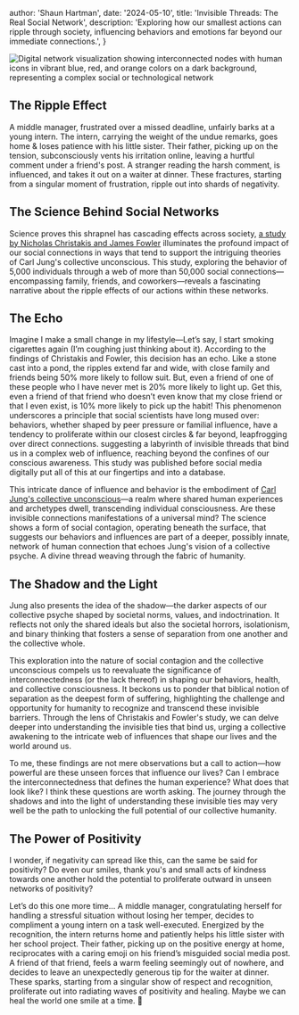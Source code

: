 
  author: 'Shaun Hartman',
  date: '2024-05-10',
  title: 'Invisible Threads: The Real Social Network',
  description:
    'Exploring how our smallest actions can ripple through society, influencing behaviors and emotions far beyond our immediate connections.',
}


<Image src={socialNetworksBlogImage} alt="Digital network visualization showing interconnected nodes with human icons in vibrant blue, red, and orange colors on a dark background, representing a complex social or technological network" />

## The Ripple Effect
A middle manager, frustrated over a missed deadline, unfairly barks at a young intern. The intern, carrying the weight of the undue remarks, goes home & loses patience with his little sister. Their father, picking up on the tension, subconsciously vents his irritation online, leaving a hurtful comment under a friend's post. A stranger reading the harsh comment, is influenced, and takes it out on a waiter at dinner. These fractures, starting from a singular moment of frustration, ripple out into shards of negativity.

## The Science Behind Social Networks
Science proves this shrapnel has cascading effects across society, [a study by Nicholas Christakis and James Fowler](https://pubmed.ncbi.nlm.nih.gov/19056788/) illuminates the profound impact of our social connections in ways that tend to support the intriguing theories of Carl Jung's collective unconscious. This study, exploring the behavior of 5,000 individuals through a web of more than 50,000 social connections—encompassing family, friends, and coworkers—reveals a fascinating narrative about the ripple effects of our actions within these networks.

## The Echo
Imagine I make a small change in my lifestyle—Let’s say, I start smoking cigarettes again (I’m coughing just thinking about it). According to the findings of Christakis and Fowler, this decision has an echo. Like a stone cast into a pond, the ripples extend far and wide, with close family and friends being 50% more likely to follow suit. But, even a friend of one of these people who I have never met is 20% more likely to light up. Get this, even a friend of that friend who doesn’t even know that my close friend or that I even exist, is 10% more likely to pick up the habit!
This phenomenon underscores a principle that social scientists have long mused over: behaviors, whether shaped by peer pressure or familial influence, have a tendency to proliferate within our closest circles & far beyond, leapfrogging over direct connections. suggesting a labyrinth of invisible threads that bind us in a complex web of influence, reaching beyond the confines of our conscious awareness. This study was published before social media digitally put all of this at our fingertips and into a database.

This intricate dance of influence and behavior is the embodiment of [Carl Jung's collective unconscious](https://www.verywellmind.com/what-is-the-collective-unconscious-2671571#:~:text=Ongoing%20Research-,What%20Is%20Carl%20Jung's%20Collective%20Unconscious%3F,defined%20by%20psychoanalyst%20Carl%20Jung.)—a realm where shared human experiences and archetypes dwell, transcending individual consciousness. Are these invisible connections manifestations of a universal mind? The science shows a form of social contagion, operating beneath the surface, that suggests our behaviors and influences are part of a deeper, possibly innate, network of human connection that echoes Jung's vision of a collective psyche. A divine thread weaving through the fabric of humanity. 

## The Shadow and the Light
Jung also presents the idea of the shadow—the darker aspects of our collective psyche shaped by societal norms, values, and indoctrination. It reflects not only the shared ideals but also the societal horrors, isolationism, and binary thinking that fosters a sense of separation from one another and the collective whole.

This exploration into the nature of social contagion and the collective unconscious compels us to reevaluate the significance of interconnectedness (or the lack thereof) in shaping our behaviors, health, and collective consciousness. It beckons us to ponder that biblical notion of separation as the deepest form of suffering, highlighting the challenge and opportunity for humanity to recognize and transcend these invisible barriers. Through the lens of Christakis and Fowler's study, we can delve deeper into understanding the invisible ties that bind us, urging a collective awakening to the intricate web of influences that shape our lives and the world around us.

To me, these findings are not mere observations but a call to action—how powerful are these unseen forces that influence our lives? Can I embrace the interconnectedness that defines the human experience? What does that look like? I think these questions are worth asking. The journey through the shadows and into the light of understanding these invisible ties may very well be the path to unlocking the full potential of our collective humanity.

## The Power of Positivity
I wonder, if negativity can spread like this, can the same be said for positivity? Do even our smiles, thank you's and small acts of kindness towards one another hold the potential to proliferate outward in unseen networks of positivity?

Let’s do this one more time…
A middle manager, congratulating herself for handling a stressful situation without losing her temper, decides to compliment a young intern on a task well-executed. Energized by the recognition, the intern returns home and patiently helps his little sister with her school project. Their father, picking up on the positive energy at home, reciprocates with a caring emoji on his friend’s misguided social media post. A friend of that friend, feels a warm feeling seemingly out of nowhere, and decides to leave an unexpectedly generous tip for the waiter at dinner. These sparks, starting from a singular show of respect and recognition, proliferate out into radiating waves of positivity and healing. Maybe we can heal the world one smile at a time. 🙂
